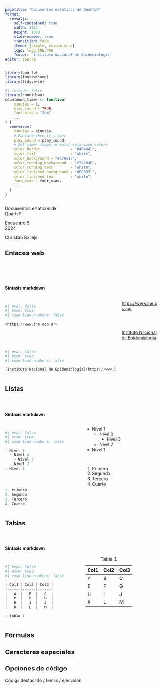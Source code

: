 ```yaml
---
pagetitle: "Documentos estáticos de Quarto®"
format: 
  revealjs:
    self-contained: true
    width: 1920
    height: 1080
    slide-number: true
    transition: fade
    theme: [simple, custom.scss]
    logo: logo_INE.PNG
    footer: "Instituto Nacional de Epidemiología"
editor: source
---
```


```r
library(quarto)
library(fontawesome)
library(tidyverse)
```

```r
#| include: false
library(countdown)
countdown_timer <- function(
    minutes = 1, 
    play_sound = TRUE, 
    font_size = "2em", 
    ...
) {
  countdown(
    minutes = minutes,
    # Fanfare when it's over
    play_sound = play_sound,
    # Set timer theme to match solarized colors
    color_border              = "#404041",
    color_text                = "white",
    color_background = "#d78e1c",
    color_running_background  = "#72994E",
    color_running_text        = "white",
    color_finished_background = "#EE6331",
    color_finished_text       = "white",
    font_size = font_size,
    ...
  )
}
```

##  {#docu-estaticos-title data-menu-title="Documentos estáticos de Quarto®" background-image="images/maquina.webp" aria-label="Maquina de escribir"}

[Documentos estáticos de<br>Quarto®]{.custom-title .centrar}

[Encuentro 5<br>2024]{.custom-subtitle}

[Christian Ballejo]{.custom-author}

## Enlaces web {.title-top}

<br>

::: columns
::: {.column width="75%"}
<br>

**Sintaxis markdown**

<br>

```py
#| eval: false
#| echo: true
#| code-line-numbers: false

<https://www.ine.gob.ar>   

```

<br>

<br>

```py
#| eval: false
#| echo: true
#| code-line-numbers: false

[Instituto Nacional de Epidemiología](https://www.ine.gob.ar)

```
:::

::: {.column width="25%"}
<br> <br> <br> <br>

<https://www.ine.gob.ar>

<br> <br>

[Instituto Nacional de Epidemiología](https://www.ine.gob.ar)
:::
:::

## Listas {.title-top}

<br>

::: columns
::: {.column width="50%"}
**Sintaxis markdown**

<br>

```py
#| eval: false
#| echo: true
#| code-line-numbers: false

- Nivel 1
  - Nivel 2
    - Nivel 3
  - Nivel 2
- Nivel 1




1. Primero
2. Segundo
3. Tercero
4. Cuarto

```
:::

::: {.column width="50%"}
<br> <br>

-   Nivel 1
    -   Nivel 2
        -   Nivel 3
    -   Nivel 2
-   Nivel 1

<br>

1.  Primero
2.  Segundo
3.  Tercero
4.  Cuarto
:::
:::

## Tablas {.title-top}

<br>

::: columns
::: {.column width="50%"}
**Sintaxis markdown**

<br>

```py
#| eval: false
#| echo: true
#| code-line-numbers: false

| Col1 | Col2 | Col3 |
|------|------|------|
|   A  |   B  |   C  |
|   E  |   F  |   G  |
|   H  |   I  |   J  |
|   K  |   L  |   M  |

: Tabla 1

```
:::

::: {.column width="50%"}
<br> 

| Col1 | Col2 | Col3 |
|------|------|------|
|   A  |   B  |   C  |
|   E  |   F  |   G  |
|   H  |   I  |   J  |
|   K  |   L  |   M  |

: Tabla 1

:::
:::

## Fórmulas {.title-top}

## Caracteres especiales {.title-top}

## Opciones de código {.title-top}

Código destacado / temas / ejecución
